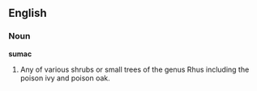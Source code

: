 ==English==

===Noun===

'''sumac'''

#Any of various shrubs or small trees of the genus Rhus including the poison ivy and poison oak.